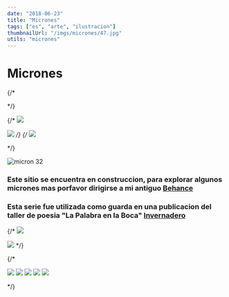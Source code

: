 ```yaml
---
date: "2018-06-23"
title: "Micrones"
tags: ["es", "arte", "ilustracion"]
thumbnailUrl: "/imgs/micrones/47.jpg"
utils: "micrones"
---
```


# Micrones

 {/* <div className=" flex flex-wrap justify-center items-center "> */}

{/* 
<img  src='/imgs/micrones/04.jpg' class="w-2/3 block" />

<img  src='/imgs/micrones/18.jpg' class="w-2/3 block" /> */}
{/* 
<img  src='/imgs/micrones/32.jpg' class="w-2/3 block" />

</div> */}

<Image
  src="/imgs/micrones/32-m.jpg"
  className="m-auto"
  height={600}
  width={400}
  alt="micron 32"
/>

### Este sitio se encuentra en construccion, para explorar algunos micrones mas porfavor dirigirse a mi antiguo [Behance](https://www.behance.net/gallery/107623989/Micrones)
### Esta serie fue utilizada como guarda en una publicacion del taller de poesia "La Palabra en la Boca" [Invernadero](https://issuu.com/lapalabraenlaboca/docs/invernadero_-_la_palabra_en_la_boca_final)


{/* 
<Image fill src='/imgs/micrones/04.jpg' className="w-1/3" />

<Image fill src='/imgs/micrones/04.jpg' className="w-1/3" />
 */}

{/* 
<div className=" flex  justify-center items-center ">
      
<div className="w-full md:w-2/3 lg:w-1/2">

<CarouselParent>

<img src='/imgs/micrones/04.jpg' className="img-carousel" />
<img src='/imgs/micrones/05.jpg' className="img-carousel" />
<img src='/imgs/micrones/06.jpg' className="img-carousel" />
<img src='/imgs/micrones/14.jpg' className="img-carousel" />
<img src='/imgs/micrones/07.jpg' className="img-carousel" />

</CarouselParent>

</div>

</div> 

*/}


